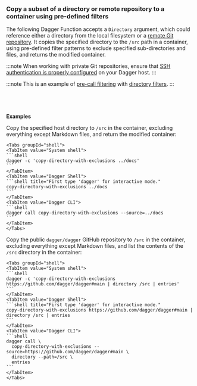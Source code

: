 
### Copy a subset of a directory or remote repository to a container using pre-defined filters

The following Dagger Function accepts a `Directory` argument, which could reference either a directory from the local filesystem or a [remote Git repository](../../../extending/modules/remote-repositories.mdx). It copies the specified directory to the `/src` path in a container, using pre-defined filter patterns to exclude specified sub-directories and files, and returns the modified container.

:::note
When working with private Git repositories, ensure that [SSH authentication is properly configured](../../../extending/modules/remote-repositories.mdx#ssh-authentication) on your Dagger host.
:::

:::note
This is an example of [pre-call filtering](../../../getting-started/types/directory.mdx#pre-call-filtering) with [directory filters](../../../getting-started/types/directory.mdx#filters).
:::

<Tabs groupId="language" queryString="sdk">
<TabItem value="go" label="Go">

```go file=../../../cookbook/snippets/copy-filter-dir-pre/go/main.go
```

</TabItem>
<TabItem value="python" label="Python">

```python file=../../../cookbook/snippets/copy-filter-dir-pre/python/main.py
```

</TabItem>
<TabItem value="typescript" label="TypeScript">

```typescript file=../../../cookbook/snippets/copy-filter-dir-pre/typescript/index.ts
```

</TabItem>
<TabItem value="php" label="PHP">

```php file=../../../cookbook/snippets/copy-filter-dir-pre/php/src/MyModule.php
```

</TabItem>
</Tabs>

**Examples**

Copy the specified host directory to `/src` in the container, excluding everything except Markdown files, and return the modified container:

    <Tabs groupId="shell">
    <TabItem value="System shell">
    ```shell
    dagger -c 'copy-directory-with-exclusions ../docs'
    ```
    </TabItem>
    <TabItem value="Dagger Shell">
    ```shell title="First type 'dagger' for interactive mode."
    copy-directory-with-exclusions ../docs
    ```
    </TabItem>
    <TabItem value="Dagger CLI">
    ```shell
    dagger call copy-directory-with-exclusions --source=../docs
    ```
    </TabItem>
    </Tabs>

Copy the public `dagger/dagger` GitHub repository to `/src` in the container, excluding everything except Markdown files, and list the contents of the `/src` directory in the container:

    <Tabs groupId="shell">
    <TabItem value="System shell">
    ```shell
    dagger -c 'copy-directory-with-exclusions https://github.com/dagger/dagger#main | directory /src | entries'
    ```
    </TabItem>
    <TabItem value="Dagger Shell">
    ```shell title="First type 'dagger' for interactive mode."
    copy-directory-with-exclusions https://github.com/dagger/dagger#main | directory /src | entries
    ```
    </TabItem>
    <TabItem value="Dagger CLI">
    ```shell
    dagger call \
      copy-directory-with-exclusions --source=https://github.com/dagger/dagger#main \
      directory --path=/src \
      entries
    ```
    </TabItem>
    </Tabs>
